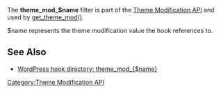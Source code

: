 The '''theme_mod_$name''' filter is part of the [[Theme Modification API]] and used by [[Function_Reference/get_theme_mod|get_theme_mod()]]. 

$name represents the theme modification value the hook references to.

== See Also ==
* [http://adambrown.info/p/wp_hooks/hook/theme_mod_%7B$name%7D WordPress hook directory: theme_mod_{$name}]

[[Category:Theme Modification API]]